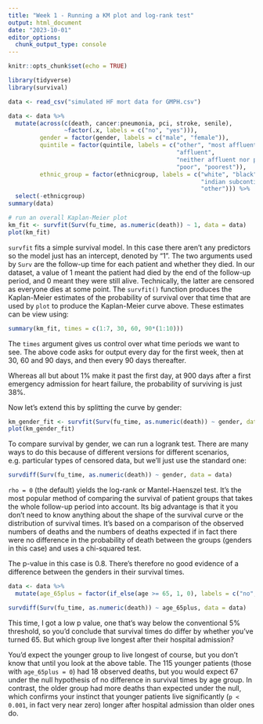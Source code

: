 ```yaml
---
title: "Week 1 - Running a KM plot and log-rank test"
output: html_document
date: "2023-10-01"
editor_options: 
  chunk_output_type: console
---
```


```r
knitr::opts_chunk$set(echo = TRUE)
```

```r
library(tidyverse)
library(survival)

data <- read_csv("simulated HF mort data for GMPH.csv")

data <- data %>% 
  mutate(across(c(death, cancer:pneumonia, pci, stroke, senile),
                ~factor(.x, labels = c("no", "yes"))),
         gender = factor(gender, labels = c("male", "female")),
         quintile = factor(quintile, labels = c("other", "most affluent",
                                                "affluent",
                                                "neither affluent nor poor",
                                                "poor", "poorest")),
         ethnic_group = factor(ethnicgroup, labels = c("white", "black",
                                                       "indian subcontinent",
                                                       "other"))) %>%
  select(-ethnicgroup)
summary(data)
```

```r
# run an overall Kaplan-Meier plot
km_fit <- survfit(Surv(fu_time, as.numeric(death)) ~ 1, data = data)
plot(km_fit)
```

`survfit` fits a simple survival model. In this case there aren't any predictors so the model just has an intercept, denoted by "1". The two arguments used by `Surv` are the follow-up time for each patient and whether they died. In our dataset, a value of 1 meant the patient had died by the end of the follow-up period, and 0 meant they were still alive. Technically, the latter are censored as everyone dies at some point. The `survfit()` function produces the Kaplan-Meier estimates of the probability of survival over that time that are used by `plot` to produce the Kaplan-Meier curve above. These estimates can be view using:

```r
summary(km_fit, times = c(1:7, 30, 60, 90*(1:10)))
```

The `times` argument gives us control over what time periods we want to see. The above code asks for output every day for the first week, then at 30, 60 and 90 days, and then every 90 days thereafter.

Whereas all but about 1% make it past the first day, at 900 days after a first emergency admission for heart failure, the probability of surviving is just 38%.

Now let’s extend this by splitting the curve by gender: 

```r
km_gender_fit <- survfit(Surv(fu_time, as.numeric(death)) ~ gender, data = data)
plot(km_gender_fit)
```

To compare survival by gender, we can run a logrank test. There are many ways to do this because of different versions for different scenarios, e.g. particular types of censored data, but we’ll just use the standard one:

```r
survdiff(Surv(fu_time, as.numeric(death)) ~ gender, data = data)
```

`rho = 0` (the default) yields the log-rank or Mantel-Haenszel test. It’s the most popular method of comparing the survival of patient groups that takes the whole follow-up period into account. Its big advantage is that it you don’t need to know anything about the shape of the survival curve or the distribution of survival times. It’s based on a comparison of the observed numbers of deaths and the numbers of deaths expected if in fact there were no difference in the probability of death between the groups (genders in this case) and uses a chi-squared test. 

The p-value in this case is 0.8. There’s therefore no good evidence of a difference between the genders in their survival times. 

```r
data <- data %>%
  mutate(age_65plus = factor(if_else(age >= 65, 1, 0), labels = c("no", "yes")))

survdiff(Surv(fu_time, as.numeric(death)) ~ age_65plus, data = data)
```

This time, I got a low p value, one that’s way below the conventional 5% threshold, so you'd conclude that survival times do differ by whether you’ve turned 65. But which group live longest after their hospital admission?

You’d expect the younger group to live longest of course, but you don’t know that until you look at the above table. The 115 younger patients (those with `age_65plus = 0`) had 18 observed deaths, but you would expect 67 under the null hypothesis of no difference in survival times by age group. In contrast, the older group had more deaths than expected under the null, which confirms your instinct that younger patients live significantly (`p < 0.001`, in fact very near zero) longer after hospital admission than older ones do.